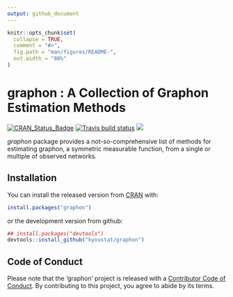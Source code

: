 ```yaml
---
output: github_document
---
```


<!-- README.md is generated from README.Rmd. Please edit that file -->

```r
knitr::opts_chunk$set(
  collapse = TRUE,
  comment = "#>",
  fig.path = "man/figures/README-",
  out.width = "88%"
)
```

# graphon : A Collection of Graphon Estimation Methods

<!-- badges: start -->
[![CRAN_Status_Badge](http://www.r-pkg.org/badges/version/graphon?color=green)](https://CRAN.R-project.org/package=graphon)
[![Travis build status](https://travis-ci.org/kyoustat/graphon.svg?branch=master)](https://travis-ci.org/kyoustat/graphon)
[![](https://cranlogs.r-pkg.org/badges/graphon)](https://cran.r-project.org/package=graphon)
<!-- badges: end -->

*graphon* package provides a not-so-comprehensive list of methods for estimating graphon, a symmetric measurable function, from a single or multiple of observed networks. 

## Installation

You can install the released version from [CRAN](https://CRAN.R-project.org) with:

``` r
install.packages("graphon")
```

or the development version from github:
```r
## install.packages("devtools")
devtools::install_github("kyoustat/graphon")
```

## Code of Conduct 

Please note that the 'graphon' project is released with a [Contributor Code of Conduct](CODE_OF_CONDUCT.md). By contributing to this project, you agree to abide by its terms.
